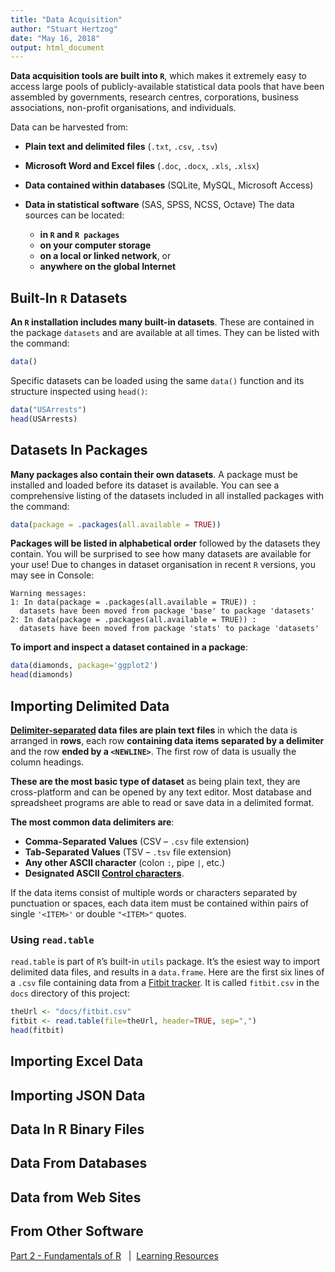 ```yaml
---
title: "Data Acquisition"
author: "Stuart Hertzog"
date: "May 16, 2018"
output: html_document
---
```


**Data acquisition tools are built into `R`**, which makes it extremely easy to access large pools of publicly-available statistical data pools that have been assembled by governments, research centres, corporations, business associations, non-profit organisations, and individuals.

Data can be harvested from:

* **Plain text and delimited files** (`.txt`, `.csv`, `.tsv`)
* **Microsoft Word and Excel files** (`.doc`, `.docx`, `.xls`, `.xlsx`)
* **Data contained within databases** (SQLite, MySQL, Microsoft Access)
* **Data in statistical software** (SAS, SPSS, NCSS, Octave)
The data sources can be located:

  * **in `R` and `R packages`**
  * **on your computer storage**
  * **on a local or linked network**, or
  * **anywhere on the global Internet**

## Built-In `R` Datasets

**An `R` installation includes many built-in datasets**. These are contained in the package `datasets` and are available at all times. They can be listed with the command:

```r
data()
```

Specific datasets can be loaded using the same `data()` function and its structure inspected using `head()`:

```r
data("USArrests")
head(USArrests)
```

## Datasets In Packages

**Many packages also contain their own datasets**. A package must be installed and loaded before its dataset is available. You can see a comprehensive listing of the datasets included in all installed packages with the command:

```r
data(package = .packages(all.available = TRUE))
```

**Packages will be listed in alphabetical order** followed by the datasets they contain. You will be surprised to see how many datasets are available for your use! Due to changes in dataset organisation in recent `R` versions, you may see in Console:

```
Warning messages:
1: In data(package = .packages(all.available = TRUE)) :
  datasets have been moved from package 'base' to package 'datasets'
2: In data(package = .packages(all.available = TRUE)) :
  datasets have been moved from package 'stats' to package 'datasets'
```

**To import and inspect a dataset contained in a package**:

```r
data(diamonds, package='ggplot2')
head(diamonds)
```

## Importing Delimited Data

**[Delimiter-separated](https://en.wikipedia.org/wiki/Delimiter-separated_values) data files are plain text files** in which the data is arranged in **rows**, each row **containing data items separated by a delimiter** and the row **ended by a `<NEWLINE>`**. The first row of data is usually the column headings.

**These are the most basic type of dataset** as being plain text, they are cross-platform and can be opened by any text editor. Most database and spreadsheet programs are able to read or save data in a delimited format.

**The most common data delimiters are**:

* **Comma-Separated Values** (CSV -- `.csv` file extension)
* **Tab-Separated Values** (TSV -- `.tsv` file extension)
* **Any other ASCII character** (colon `:`, pipe `|`, etc.)
* **Designated ASCII [Control characters](https://en.wikipedia.org/wiki/Control_character#Data_structuring)**.

If the data items consist of multiple words or characters separated by punctuation or spaces, each data item must be contained within pairs of single `'<ITEM>'` or double `"<ITEM>"` quotes.

### Using `read.table`

`read.table` is part of `R`'s built-in `utils` package. It's the esiest way to import delimited data files, and results in a `data.frame`. Here are the first six lines of a `.csv` file containing data from a [Fitbit tracker](https://www.fitbit.com). It is called `fitbit.csv` in the `docs` directory of this project:

```r
theUrl <- "docs/fitbit.csv"
fitbit <- read.table(file=theUrl, header=TRUE, sep=",")
head(fitbit)
```

## Importing Excel Data

## Importing JSON Data

## Data In R Binary Files

## Data From Databases

## Data from Web Sites

## From Other Software

<p class="bottom-navbar"><span class="bottom-navbar-contents"><span class="glyphicon glyphicon-arrow-left"> </span> [<span class="bottom-navbar-link">Part 2 - Fundamentals of R</span>](R_Programming.html)&nbsp;&nbsp; |&nbsp; [<span class="bottom-navbar-link">Learning Resources</span>](R_Learning_Resources.html)&nbsp; <span class="glyphicon glyphicon-arrow-right"></span></span></p>
